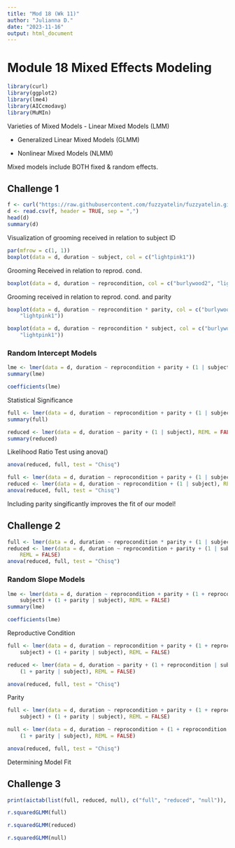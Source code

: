 ```yaml
---
title: "Mod 18 (Wk 11)"
author: "Julianna D."
date: "2023-11-16"
output: html_document
---
```


# Module 18 Mixed Effects Modeling

```r
library(curl)
library(ggplot2)
library(lme4)
library(AICcmodavg)
library(MuMIn)
```

Varieties of Mixed Models
- Linear Mixed Models (LMM)

- Generalized Linear Mixed Models (GLMM)

- Nonlinear Mixed Models (NLMM)

Mixed models include BOTH fixed & random effects.

## Challenge 1
```r
f <- curl("https://raw.githubusercontent.com/fuzzyatelin/fuzzyatelin.github.io/master/AN588_Fall21/chimpgrooming.csv")
d <- read.csv(f, header = TRUE, sep = ",")
head(d)
summary(d)
```

Visualization of grooming received in relation to subject ID

```r
par(mfrow = c(1, 1))
boxplot(data = d, duration ~ subject, col = c("lightpink1"))
```

Grooming Received in relation to reprod. cond.

```r
boxplot(data = d, duration ~ reprocondition, col = c("burlywood2", "lightpink1"))
```

Grooming received in relation to reprod. cond. and parity

```r
boxplot(data = d, duration ~ reprocondition * parity, col = c("burlywood2",
    "lightpink1"))
```

```r
boxplot(data = d, duration ~ reprocondition * subject, col = c("burlywood2",
    "lightpink1"))
```
### Random Intercept Models

```r
lme <- lmer(data = d, duration ~ reprocondition + parity + (1 | subject))
summary(lme)
```

```r
coefficients(lme)
```
Statistical Significance

```r
full <- lmer(data = d, duration ~ reprocondition + parity + (1 | subject), REML = FALSE)
summary(full)
```

```r
reduced <- lmer(data = d, duration ~ parity + (1 | subject), REML = FALSE)
summary(reduced)
```

Likelihood Ratio Test using anova()
```r
anova(reduced, full, test = "Chisq")
```

```r
full <- lmer(data = d, duration ~ reprocondition + parity + (1 | subject), REML = FALSE)
reduced <- lmer(data = d, duration ~ reprocondition + (1 | subject), REML = FALSE)
anova(reduced, full, test = "Chisq")
```
Including parity singificantly improves the fit of our model!


## Challenge 2

```r
full <- lmer(data = d, duration ~ reprocondition * parity + (1 | subject), REML = FALSE)
reduced <- lmer(data = d, duration ~ reprocondition + parity + (1 | subject),
    REML = FALSE)
anova(reduced, full, test = "Chisq")
```
### Random Slope Models

```r
lme <- lmer(data = d, duration ~ reprocondition + parity + (1 + reprocondition |
    subject) + (1 + parity | subject), REML = FALSE)
summary(lme)
```

```r
coefficients(lme)
```

Reproductive Condition
```r

full <- lmer(data = d, duration ~ reprocondition + parity + (1 + reprocondition |
    subject) + (1 + parity | subject), REML = FALSE)

reduced <- lmer(data = d, duration ~ parity + (1 + reprocondition | subject) +
    (1 + parity | subject), REML = FALSE)
```
```r
anova(reduced, full, test = "Chisq")
```
Parity
```r
full <- lmer(data = d, duration ~ reprocondition + parity + (1 + reprocondition |
    subject) + (1 + parity | subject), REML = FALSE)

null <- lmer(data = d, duration ~ reprocondition + (1 + reprocondition | subject) +
    (1 + parity | subject), REML = FALSE)
```

```r
anova(reduced, full, test = "Chisq")
```

Determining Model Fit

## Challenge 3

```r
print(aictab(list(full, reduced, null), c("full", "reduced", "null")), LL = FALSE)
```

```r
r.squaredGLMM(full)
```

```r
r.squaredGLMM(reduced)
```

```r
r.squaredGLMM(null)
```

